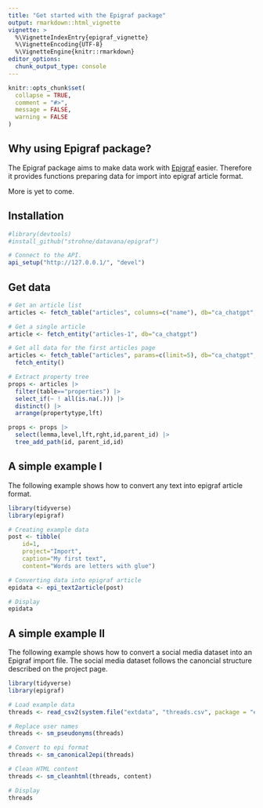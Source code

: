 ```yaml
---
title: "Get started with the Epigraf package"
output: rmarkdown::html_vignette
vignette: >
  %\VignetteIndexEntry{epigraf_vignette}
  %\VignetteEncoding{UTF-8}
  %\VignetteEngine{knitr::rmarkdown}
editor_options: 
  chunk_output_type: console
---
```


```r
knitr::opts_chunk$set(
  collapse = TRUE,
  comment = "#>", 
  message = FALSE, 
  warning = FALSE
)
```

## Why using Epigraf package? 

The Epigraf package aims to make data work with [Epigraf](https://epigraf.inschriften.net/) easier. 
Therefore it provides functions preparing data for import into epigraf article format.  

More is yet to come. 

## Installation 

```r
#library(devtools)
#install_github("strohne/datavana/epigraf")

# Connect to the API.
api_setup("http://127.0.0.1/", "devel")
```

## Get data

```r

# Get an article list
articles <- fetch_table("articles", columns=c("name"), db="ca_chatgpt", maxpages=2)

# Get a single article
article <- fetch_entity("articles-1", db="ca_chatgpt")

# Get all data for the first articles page
articles <- fetch_table("articles", params=c(limit=5), db="ca_chatgpt", maxpages=1) |> 
  fetch_entity()

# Extract property tree
props <- articles |> 
  filter(table=="properties") |> 
  select_if(~ ! all(is.na(.))) |> 
  distinct() |> 
  arrange(propertytype,lft) 

props <- props |> 
  select(lemma,level,lft,rght,id,parent_id) |> 
  tree_add_path(id, parent_id,id)

```



## A simple example I 
The following example shows how to convert any text into epigraf article format. 
```r
library(tidyverse)
library(epigraf)

# Creating example data 
post <- tibble(
    id=1,
    project="Import",
    caption="My first text",
    content="Words are letters with glue")

# Converting data into epigraf article 
epidata <- epi_text2article(post)

# Display 
epidata

```


## A simple example II 
The following example shows how to convert a social media dataset into an Epigraf import file. The social media dataset follows the canoncial structure described on the project page.

```r
library(tidyverse)
library(epigraf)

# Load example data
threads <- read_csv2(system.file("extdata", "threads.csv", package = "epigraf"))

# Replace user names
threads <- sm_pseudonyms(threads)

# Convert to epi format
threads <- sm_canonical2epi(threads)

# Clean HTML content
threads <- sm_cleanhtml(threads, content)

# Display 
threads

```
